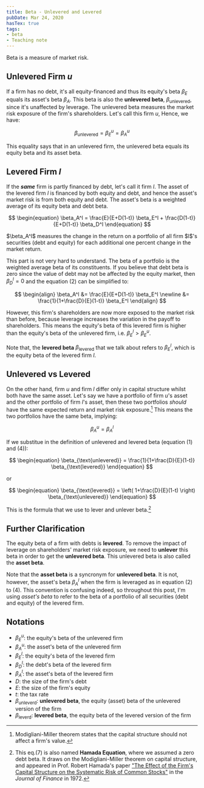 ```yaml
---
title: Beta - Unlevered and Levered
pubDate: Mar 24, 2020
hasTex: true
tags:
- beta
- Teaching note
---
```



Beta is a measure of market risk.

## Unlevered Firm **_u_**

If a firm has no debt, it's all equity-financed and thus its equity's beta
$\beta_{E}$ equals its asset's beta $\beta_{A}$. This beta is also the
**unlevered beta**, $\beta_{\text{unlevered}}$, since it's unaffected by
leverage. The unlevered beta measures the market risk exposure of the firm's
shareholders. Let's call this firm $u$, Hence, we have:

$$
\begin{equation}
\beta_{\text{unlevered}}=\beta_E^u=\beta_A^u
\end{equation}
$$

This equality says that in an unlevered firm, the unlevered beta equals its
equity beta and its asset beta.

## Levered Firm **_l_**

If the **_same_** firm is partly financed by debt, let's call it firm $l$. The
asset of the levered firm $l$ is financed by both equity and debt, and hence the
asset's market risk is from both equity and debt. The asset's beta is a weighted
average of its equity beta and debt beta.

$$
\begin{equation}
\beta_A^l = \frac{E}{E+D(1-t)} \beta_E^l + \frac{D(1-t)}{E+D(1-t)} \beta_D^l
\end{equation}
$$

<Aside type="note">
  $\beta_A^l$ measures the change in the return on a portfolio of all firm $l$'s
  securities (debt and equity) for each additional one percent change in the
  market return.
</Aside>

This part is not very hard to understand. The beta of a portfolio is the
weighted average beta of its constituents. If you believe that debt beta is zero
since the value of debt may not be affected by the equity market, then
$\beta_D^l=0$ and the equation (2) can be simplified to:

$$
\begin{align}
\beta_A^l &= \frac{E}{E+D(1-t)} \beta_E^l \newline
    &= \frac{1}{1+\frac{D}{E}(1-t)} \beta_E^l
\end{align}
$$

However, this firm's shareholders are now more exposed to the market risk than
before, because leverage increases the variation in the payoff to shareholders.
This means the equity's beta of this levered firm is higher than the equity's
beta of the unlevered firm, i.e. $\beta_E^l>\beta_E^u$.

Note that, the **levered beta** $\beta_{\text{levered}}$ that we talk about
refers to $\beta_E^l$, which is the equity beta of the levered firm $l$.

## Unlevered vs Levered

On the other hand, firm $u$ and firm $l$ differ only in capital structure whilst
both have the same asset. Let's say we have a portfolio of firm $u$'s asset and
the other portfolio of firm $l$'s asset, then these two portfolios _should_ have
the same expected return and market risk exposure.[^1] This means the two
portfolios have the same beta, implying:

$$
\begin{equation}\beta_A^u = \beta_A^l
\end{equation}
$$

If we substitue in the definition of unlevered and levered beta (equation (1)
and (4)):

$$
\begin{equation}
\beta_{\text{unlevered}} =  \frac{1}{1+\frac{D}{E}(1-t)} \beta_{\text{levered}}
\end{equation}
$$

or

$$
\begin{equation} \beta_{\text{levered}} =  \left( 1+\frac{D}{E}(1-t) \right)
\beta_{\text{unlevered}} \end{equation}
$$

This is the formula that we use to lever and unlever beta.[^2]

## Further Clarification

The equity beta of a firm with debts is **levered**. To remove the impact of
leverage on shareholders' market risk exposure, we need to **unlever** this beta
in order to get the **unlevered beta**. This unlevered beta is also called the
**asset beta**.

Note that the **asset beta** is a syncronym for **unlevered beta**. It is not,
however, the asset's beta $\beta_A^l$ when the firm is leveraged as in equation
(2) to (4). This convention is confusing indeed, so throughout this post, I'm
using _asset's beta_ to refer to the beta of a portfolio of all securities (debt
and equity) of the levered firm.

## Notations

- $\beta_E^u$: the equity's beta of the unlevered firm
- $\beta_A^u$: the asset's beta of the unlevered firm
- $\beta_E^l$: the equity's beta of the levered firm
- $\beta_D^l$: the debt's beta of the levered firm
- $\beta_A^l$: the asset's beta of the levered firm
- $D$: the size of the firm's debt
- $E$: the size of the firm's equity
- $t$: the tax rate
- $\beta_{\text{unleverd}}$: **unlevered beta**, the equity (asset) beta of the
  unlevered version of the firm
- $\beta_{\text{leverd}}$: **levered beta**, the equity beta of the levered
  version of the firm

[^1]:
    Modigliani-Miller theorem states that the capital structure should not
    affect a firm's value.

[^2]:
    This eq.(7) is also named **Hamada Equation**, where we assumed a zero
    debt beta. It draws on the Modigliani-Miller theorem on capital structure, and
    appeared in Prof. Robert Hamada's paper ["The Effect of the Firm's Capital
    Structure on the Systematic Risk of Common
    Stocks"](https://www.jstor.org/stable/2978486) in the _Journal of Finance_ in 1972.
